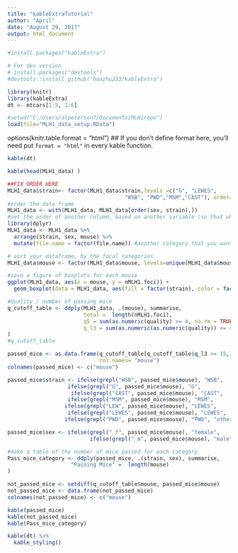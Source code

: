 ```yaml
---
title: "kableExtraTutorial"
author: "April"
date: "August 29, 2017"
output: html_document
---
```


```r
#install.packages("kableExtra")

# For dev version
# install.packages("devtools")
#devtools::install_github("haozhu233/kableExtra")
```

```r
library(knitr)
library(kableExtra)
dt <- mtcars[1:5, 1:6]

#setwd("C:/Users/alpeterson7/Documents/MLH1repo")
load(file="MLH1_data_setup.RData")

```


options(knitr.table.format = "html") 
## If you don't define format here, you'll need put `format = "html"` in every kable function.

```r
kable(dt)

kable(head(MLH1_data) )
```
```r
##FIX ORDER HERE
MLH1_data$strain<- factor(MLH1_data$strain,levels =c("G", "LEWES",
                                     "WSB", "PWD","MSM","CAST"), order=T )
#order the data frame
MLH1_data <- with(MLH1_data, MLH1_data[order(sex, strain),])
#set the order of another column, based on another variable (so that when)
library(dplyr)
MLH1_data <- MLH1_data %>%
  arrange(strain, sex, mouse) %>%
  mutate(file.name = factor(file.name)) #another category that you want the order to match

# sort your dataframe, by the focal categories
MLH1_data$mouse <- factor(MLH1_data$mouse, levels=unique(MLH1_data$mouse))
```

```r
#save a figure of boxplots for each mouse
ggplot(MLH1_data, aes(x = mouse, y = nMLH1.foci)) + 
  geom_boxplot(data = MLH1_data, aes(fill = factor(strain), color = factor(sex) ) ) 

```


```r
#Quality / number of passing mice
q_cutoff_table <- ddply(MLH1_data, .(mouse), summarise,
                        total =  length(nMLH1.foci),
                        q5 = sum(as.numeric(quality) >= 4, na.rm = TRUE ), 
                        q_l3 = sum(as.numeric(as.numeric(quality)) <= 4, na.rm = TRUE )
)
#q_cutoff_table

passed_mice <- as.data.frame(q_cutoff_table[q_cutoff_table$q_l3 >= 15,]$mouse, 
                             col.names= "mouse")
colnames(passed_mice) <- c("mouse")

passed_mice$strain <- ifelse(grepl("WSB", passed_mice$mouse), "WSB", 
                   ifelse(grepl("G", passed_mice$mouse), "G",
                    ifelse(grepl("CAST", passed_mice$mouse), "CAST",
                   ifelse(grepl("MSM", passed_mice$mouse), "MSM",
                  ifelse(grepl("LEW", passed_mice$mouse), "LEWES", 
                   ifelse(grepl("LEWES", passed_mice$mouse), "LEWES",                                          
                  ifelse(grepl("PWD", passed_mice$mouse), "PWD", "other")))))))

passed_mice$sex <- ifelse(grepl("_f", passed_mice$mouse), "female",                                         
                          ifelse(grepl("_m", passed_mice$mouse), "male", "other"))

#make a table of the number of mice passed for each category.
Pass_mice_category <- ddply(passed_mice, .(strain, sex), summarise,
                    "Passing Mice" =  length(mouse)
)

not_passed_mice <- setdiff(q_cutoff_table$mouse, passed_mice$mouse)
not_passed_mice <- data.frame(not_passed_mice)
colnames(not_passed_mice) <- c("mouse")

```

```r
kable(passed_mice)
kable(not_passed_mice)
kable(Pass_mice_category)
```

```r
kable(dt) %>%
  kable_styling()
```
